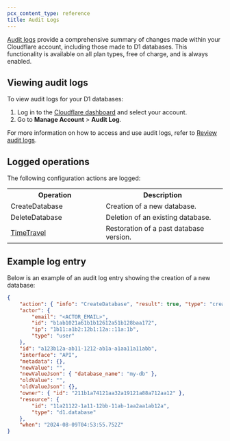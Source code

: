 ```yaml
---
pcx_content_type: reference
title: Audit Logs
---
```


[Audit logs](/fundamentals/account/account-security/review-audit-logs/) provide a comprehensive summary of changes made within your Cloudflare account, including those made to D1 databases. This functionality is available on all plan types, free of charge, and is always enabled.

## Viewing audit logs

To view audit logs for your D1 databases:

1. Log in to the [Cloudflare dashboard](https://dash.cloudflare.com/?account=audit-log) and select your account.
2. Go to **Manage Account** > **Audit Log**.

For more information on how to access and use audit logs, refer to [Review audit logs](/fundamentals/account/account-security/review-audit-logs/).

## Logged operations

The following configuration actions are logged:

<table>
	<tbody>
		<th colspan="5" rowspan="1" style="width:220px">
			Operation
		</th>
		<th colspan="5" rowspan="1">
			Description
		</th>
		<tr>
			<td colspan="5" rowspan="1">
				CreateDatabase
			</td>
			<td colspan="5" rowspan="1">
				Creation of a new database.
			</td>
		</tr>
		<tr>
			<td colspan="5" rowspan="1">
				DeleteDatabase
			</td>
			<td colspan="5" rowspan="1">
				Deletion of an existing database.
			</td>
		</tr>
		<tr>
			<td colspan="5" rowspan="1">
				<a href="/d1/reference/time-travel">TimeTravel</a>
			</td>
			<td colspan="5" rowspan="1">
				Restoration of a past database version.
			</td>
		</tr>
	</tbody>
</table>

## Example log entry

Below is an example of an audit log entry showing the creation of a new database:

```json
{
	"action": { "info": "CreateDatabase", "result": true, "type": "create" },
	"actor": {
		"email": "<ACTOR_EMAIL>",
		"id": "b1ab1021a61b1b12612a51b128baa172",
		"ip": "1b11:a1b2:12b1:12a::11a:1b",
		"type": "user"
	},
	"id": "a123b12a-ab11-1212-ab1a-a1aa11a11abb",
	"interface": "API",
	"metadata": {},
	"newValue": "",
	"newValueJson": { "database_name": "my-db" },
	"oldValue": "",
	"oldValueJson": {},
	"owner": { "id": "211b1a74121aa32a19121a88a712aa12" },
	"resource": {
		"id": "11a21122-1a11-12bb-11ab-1aa2aa1ab12a",
		"type": "d1.database"
	},
	"when": "2024-08-09T04:53:55.752Z"
}
```
